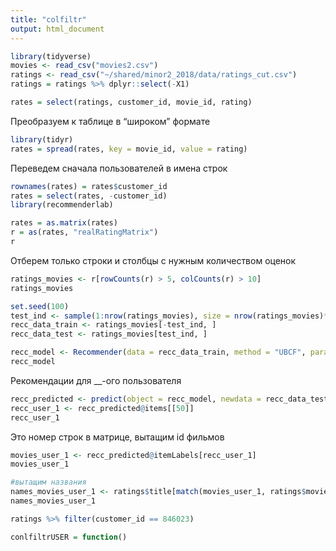 ```yaml
---
title: "colfiltr"
output: html_document
---
```


```r
library(tidyverse)
movies <- read_csv("movies2.csv")
ratings <- read_csv("~/shared/minor2_2018/data/ratings_cut.csv")
ratings = ratings %>% dplyr::select(-X1)

rates = select(ratings, customer_id, movie_id, rating)
```

Преобразуем к таблице в "широком" формате
```r
library(tidyr)
rates = spread(rates, key = movie_id, value = rating)
```

Переведем сначала пользователей в имена строк 
```r
rownames(rates) = rates$customer_id
rates = select(rates, -customer_id)
library(recommenderlab)
```

```r
rates = as.matrix(rates)
r = as(rates, "realRatingMatrix")
r
```

Отберем только строки и столбцы с нужным количеством оценок
```r
ratings_movies <- r[rowCounts(r) > 5, colCounts(r) > 10] 
ratings_movies
```
```r
set.seed(100)
test_ind <- sample(1:nrow(ratings_movies), size = nrow(ratings_movies)*0.2)
recc_data_train <- ratings_movies[-test_ind, ]
recc_data_test <- ratings_movies[test_ind, ]

recc_model <- Recommender(data = recc_data_train, method = "UBCF", parameter = list(k = 30))
recc_model
```
Рекомендации для __-ого пользователя
```r
recc_predicted <- predict(object = recc_model, newdata = recc_data_test, n = 6)
recc_user_1 <- recc_predicted@items[[50]]
recc_user_1

```

Это номер строк в матрице, вытащим id фильмов
```r
movies_user_1 <- recc_predicted@itemLabels[recc_user_1]
movies_user_1

#вытащим названия
names_movies_user_1 <- ratings$title[match(movies_user_1, ratings$movie_id)]
names_movies_user_1
```




```r
ratings %>% filter(customer_id == 846023)
```


```r
conlfiltrUSER = function()
```



















